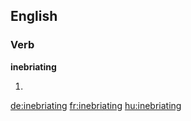 ==English==

===Verb===
'''inebriating'''

# {{present participle of|[[inebriate]]}}

[[de:inebriating]]
[[fr:inebriating]]
[[hu:inebriating]]